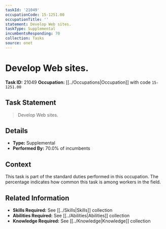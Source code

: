 ```yaml
---
taskId: '21049'
occupationCode: 15-1251.00
occupationTitle: ''
statement: Develop Web sites.
taskType: Supplemental
incumbentsResponding: 70
collection: Tasks
source: onet
---
```

# Develop Web sites.

**Task ID:** 21049
**Occupation:** [[../Occupations|Occupation]] with code `15-1251.00`

## Task Statement

> Develop Web sites.

## Details

- **Type:** Supplemental
- **Performed By:** 70.0% of incumbents

## Context

This task is part of the standard duties performed in this occupation. The percentage indicates how common this task is among workers in the field.

## Related Information

- **Skills Required:** See [[../Skills|Skills]] collection
- **Abilities Required:** See [[../Abilities|Abilities]] collection
- **Knowledge Required:** See [[../Knowledge|Knowledge]] collection
